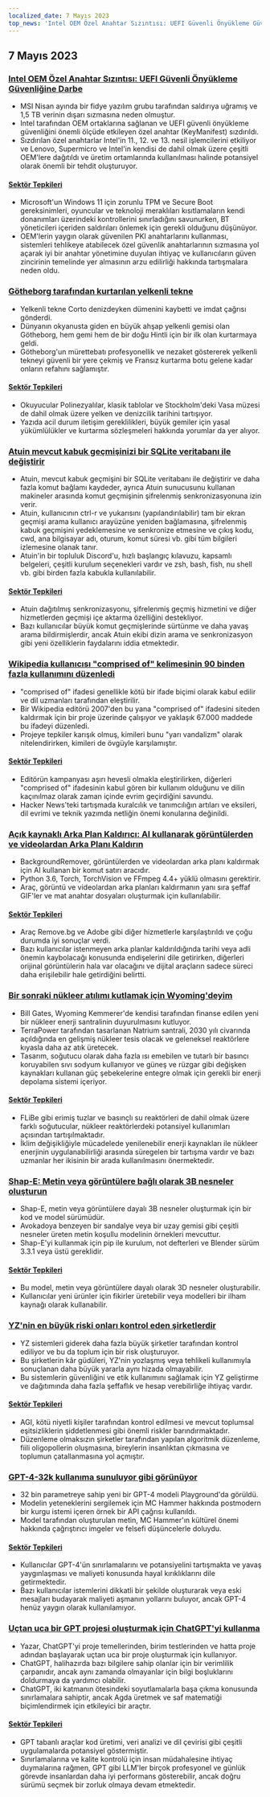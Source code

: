 ```yaml
---
localized_date: 7 Mayıs 2023
top_news: 'Intel OEM Özel Anahtar Sızıntısı: UEFI Güvenli Önyükleme Güvenliğine Darbe'
---
```




<CallToAction />

<Steps>

## 7 Mayıs 2023

### [Intel OEM Özel Anahtar Sızıntısı: UEFI Güvenli Önyükleme Güvenliğine Darbe](https://securityonline.info/intel-oem-private-key-leak-a-blow-to-uefi-secure-boot-security/)

- MSI Nisan ayında bir fidye yazılım grubu tarafından saldırıya uğramış ve 1,5 TB verinin dışarı sızmasına neden olmuştur.
- Intel tarafından OEM ortaklarına sağlanan ve UEFI güvenli önyükleme güvenliğini önemli ölçüde etkileyen özel anahtar (KeyManifest) sızdırıldı.
- Sızdırılan özel anahtarlar Intel'in 11., 12. ve 13. nesil işlemcilerini etkiliyor ve Lenovo, Supermicro ve Intel'in kendisi de dahil olmak üzere çeşitli OEM'lere dağıtıldı ve üretim ortamlarında kullanılması halinde potansiyel olarak önemli bir tehdit oluşturuyor.

#### [Sektör Tepkileri](http://news.ycombinator.com/item?id=35843566)

- Microsoft'un Windows 11 için zorunlu TPM ve Secure Boot gereksinimleri, oyuncular ve teknoloji meraklıları kısıtlamaların kendi donanımları üzerindeki kontrollerini sınırladığını savunurken, BT yöneticileri içeriden saldırıları önlemek için gerekli olduğunu düşünüyor.
- OEM'lerin yaygın olarak güvenilen PKI anahtarlarını kullanması, sistemleri tehlikeye atabilecek özel güvenlik anahtarlarının sızmasına yol açarak iyi bir anahtar yönetimine duyulan ihtiyaç ve kullanıcıların güven zincirinin temelinde yer almasının arzu edilirliği hakkında tartışmalara neden oldu.

### [Götheborg tarafından kurtarılan yelkenli tekne](https://www.gotheborg.se/news/rescue-of-sailing-boat/)

- Yelkenli tekne Corto denizdeyken dümenini kaybetti ve imdat çağrısı gönderdi.
- Dünyanın okyanusta giden en büyük ahşap yelkenli gemisi olan Götheborg, hem gemi hem de bir doğu Hintli için bir ilk olan kurtarmaya geldi.
- Götheborg'un mürettebatı profesyonellik ve nezaket göstererek yelkenli tekneyi güvenli bir yere çekmiş ve Fransız kurtarma botu gelene kadar onların refahını sağlamıştır.

#### [Sektör Tepkileri](http://news.ycombinator.com/item?id=35838751)

- Okuyucular Polinezyalılar, klasik tablolar ve Stockholm'deki Vasa müzesi de dahil olmak üzere yelken ve denizcilik tarihini tartışıyor.
- Yazıda acil durum iletişim gereklilikleri, büyük gemiler için yasal yükümlülükler ve kurtarma sözleşmeleri hakkında yorumlar da yer alıyor.

### [Atuin mevcut kabuk geçmişinizi bir SQLite veritabanı ile değiştirir](https://github.com/ellie/atuin)

- Atuin, mevcut kabuk geçmişini bir SQLite veritabanı ile değiştirir ve daha fazla komut bağlamı kaydeder, ayrıca Atuin sunucusunu kullanan makineler arasında komut geçmişinin şifrelenmiş senkronizasyonuna izin verir.
- Atuin, kullanıcının ctrl-r ve yukarısını (yapılandırılabilir) tam bir ekran geçmişi arama kullanıcı arayüzüne yeniden bağlamasına, şifrelenmiş kabuk geçmişini yedeklemesine ve senkronize etmesine ve çıkış kodu, cwd, ana bilgisayar adı, oturum, komut süresi vb. gibi tüm bilgileri izlemesine olanak tanır.
- Atuin'in bir topluluk Discord'u, hızlı başlangıç kılavuzu, kapsamlı belgeleri, çeşitli kurulum seçenekleri vardır ve zsh, bash, fish, nu shell vb. gibi birden fazla kabukla kullanılabilir.

#### [Sektör Tepkileri](http://news.ycombinator.com/item?id=35839470)

- Atuin dağıtılmış senkronizasyonu, şifrelenmiş geçmiş hizmetini ve diğer hizmetlerden geçmişi içe aktarma özelliğini destekliyor.
- Bazı kullanıcılar büyük komut geçmişlerinde sürtünme ve daha yavaş arama bildirmişlerdir, ancak Atuin ekibi dizin arama ve senkronizasyon gibi yeni özelliklerin faydalarını iddia etmektedir.

### [Wikipedia kullanıcısı "comprised of" kelimesinin 90 binden fazla kullanımını düzenledi](https://en.wikipedia.org/wiki/User:Giraffedata/comprised_of)

- "comprised of" ifadesi genellikle kötü bir ifade biçimi olarak kabul edilir ve dil uzmanları tarafından eleştirilir.
- Bir Wikipedia editörü 2007'den bu yana "comprised of" ifadesini siteden kaldırmak için bir proje üzerinde çalışıyor ve yaklaşık 67.000 maddede bu ifadeyi düzenledi.
- Projeye tepkiler karışık olmuş, kimileri bunu "yarı vandalizm" olarak nitelendirirken, kimileri de övgüyle karşılamıştır.

#### [Sektör Tepkileri](http://news.ycombinator.com/item?id=35838180)

- Editörün kampanyası aşırı hevesli olmakla eleştirilirken, diğerleri "comprised of" ifadesinin kabul gören bir kullanım olduğunu ve dilin kaçınılmaz olarak zaman içinde evrim geçirdiğini savundu.
- Hacker News'teki tartışmada kuralcılık ve tanımcılığın artıları ve eksileri, dil evrimi ve teknik yazımda netliğin önemi konularına değinildi.

### [Açık kaynaklı Arka Plan Kaldırıcı: AI kullanarak görüntülerden ve videolardan Arka Planı Kaldırın](https://github.com/nadermx/backgroundremover)

- BackgroundRemover, görüntülerden ve videolardan arka planı kaldırmak için AI kullanan bir komut satırı aracıdır.
- Python 3.6, Torch, TorchVision ve FFmpeg 4.4+ yüklü olmasını gerektirir.
- Araç, görüntü ve videolardan arka planları kaldırmanın yanı sıra şeffaf GIF'ler ve mat anahtar dosyaları oluşturmak için kullanılabilir.

#### [Sektör Tepkileri](http://news.ycombinator.com/item?id=35838504)

- Araç Remove.bg ve Adobe gibi diğer hizmetlerle karşılaştırıldı ve çoğu durumda iyi sonuçlar verdi.
- Bazı kullanıcılar istenmeyen arka planlar kaldırıldığında tarihi veya adli önemin kaybolacağı konusunda endişelerini dile getirirken, diğerleri orijinal görüntülerin hala var olacağını ve dijital araçların sadece süreci daha erişilebilir hale getirdiğini belirtti.

### [Bir sonraki nükleer atılımı kutlamak için Wyoming'deyim](https://www.gatesnotes.com/Wyoming-TerraPower)

- Bill Gates, Wyoming Kemmerer'de kendisi tarafından finanse edilen yeni bir nükleer enerji santralinin duyurulmasını kutluyor.
- TerraPower tarafından tasarlanan Natrium santrali, 2030 yılı civarında açıldığında en gelişmiş nükleer tesis olacak ve geleneksel reaktörlere kıyasla daha az atık üretecek.
- Tasarım, soğutucu olarak daha fazla ısı emebilen ve tutarlı bir basıncı koruyabilen sıvı sodyum kullanıyor ve güneş ve rüzgar gibi değişken kaynakları kullanan güç şebekelerine entegre olmak için gerekli bir enerji depolama sistemi içeriyor.

#### [Sektör Tepkileri](http://news.ycombinator.com/item?id=35838407)

- FLiBe gibi erimiş tuzlar ve basınçlı su reaktörleri de dahil olmak üzere farklı soğutucular, nükleer reaktörlerdeki potansiyel kullanımları açısından tartışılmaktadır.
- İklim değişikliğiyle mücadelede yenilenebilir enerji kaynakları ile nükleer enerjinin uygulanabilirliği arasında süregelen bir tartışma vardır ve bazı uzmanlar her ikisinin bir arada kullanılmasını önermektedir.

### [Shap-E: Metin veya görüntülere bağlı olarak 3B nesneler oluşturun](https://github.com/openai/shap-e)

- Shap-E, metin veya görüntülere dayalı 3B nesneler oluşturmak için bir kod ve model sürümüdür.
- Avokadoya benzeyen bir sandalye veya bir uzay gemisi gibi çeşitli nesneler üreten metin koşullu modelinin örnekleri mevcuttur.
- Shap-E'yi kullanmak için pip ile kurulum, not defterleri ve Blender sürüm 3.3.1 veya üstü gereklidir.

#### [Sektör Tepkileri](http://news.ycombinator.com/item?id=35836976)

- Bu model, metin veya görüntülere dayalı olarak 3D nesneler oluşturabilir.
- Kullanıcılar yeni ürünler için fikirler üretebilir veya modelleri bir ilham kaynağı olarak kullanabilir.

### [YZ'nin en büyük riski onları kontrol eden şirketlerdir](https://www.fastcompany.com/90892235/researcher-meredith-whittaker-says-ais-biggest-risk-isnt-consciousness-its-the-corporations-that-control-them)

- YZ sistemleri giderek daha fazla büyük şirketler tarafından kontrol ediliyor ve bu da toplum için bir risk oluşturuyor.
- Bu şirketlerin kâr güdüleri, YZ'nin yozlaşmış veya tehlikeli kullanımıyla sonuçlanan daha büyük yararla aynı hizada olmayabilir.
- Bu sistemlerin güvenliğini ve etik kullanımını sağlamak için YZ geliştirme ve dağıtımında daha fazla şeffaflık ve hesap verebilirliğe ihtiyaç vardır.

#### [Sektör Tepkileri](http://news.ycombinator.com/item?id=35841542)

- AGI, kötü niyetli kişiler tarafından kontrol edilmesi ve mevcut toplumsal eşitsizliklerin şiddetlenmesi gibi önemli riskler barındırmaktadır.
- Düzenleme olmaksızın şirketler tarafından yapılan algoritmik düzenleme, fiili oligopollerin oluşmasına, bireylerin insanlıktan çıkmasına ve toplumun çatallanmasına yol açmıştır.

### [GPT-4-32k kullanıma sunuluyor gibi görünüyor](https://community.openai.com/t/it-looks-like-gpt-4-32k-is-rolling-out/194615)

- 32 bin parametreye sahip yeni bir GPT-4 modeli Playground'da görüldü.
- Modelin yeteneklerini sergilemek için MC Hammer hakkında postmodern bir kurgu istemi içeren örnek bir API çağrısı kullanıldı.
- Model tarafından oluşturulan metin, MC Hammer'ın kültürel önemi hakkında çağrıştırıcı imgeler ve felsefi düşüncelerle doluydu.

#### [Sektör Tepkileri](http://news.ycombinator.com/item?id=35841460)

- Kullanıcılar GPT-4'ün sınırlamalarını ve potansiyelini tartışmakta ve yavaş yaygınlaşması ve maliyeti konusunda hayal kırıklıklarını dile getirmektedir.
- Bazı kullanıcılar istemlerini dikkatli bir şekilde oluşturarak veya eski mesajları budayarak maliyeti aşmanın yollarını buluyor, ancak GPT-4 henüz yaygın olarak kullanılamıyor.

### [Uçtan uca bir GPT projesi oluşturmak için ChatGPT'yi kullanma](https://github.com/ixaxaar/VardaGPT/blob/master/STORY.md)

- Yazar, ChatGPT'yi proje temellerinden, birim testlerinden ve hatta proje adından başlayarak uçtan uca bir proje oluşturmak için kullanıyor.
- ChatGPT, halihazırda bazı bilgilere sahip olanlar için bir verimlilik çarpanıdır, ancak aynı zamanda olmayanlar için bilgi boşluklarını doldurmaya da yardımcı olabilir.
- ChatGPT, iki katmanın ötesindeki soyutlamalarla başa çıkma konusunda sınırlamalara sahiptir, ancak Agda üretmek ve saf matematiği biçimlendirmek için etkileyici bir araçtır.

#### [Sektör Tepkileri](http://news.ycombinator.com/item?id=35839536)

- GPT tabanlı araçlar kod üretimi, veri analizi ve dil çevirisi gibi çeşitli uygulamalarda potansiyel göstermiştir.
- Sınırlamalarına ve kalite kontrolü için insan müdahalesine ihtiyaç duymalarına rağmen, GPT gibi LLM'ler birçok profesyonel ve günlük görevde insanlardan daha iyi performans gösterebilir, ancak doğru sürümü seçmek bir zorluk olmaya devam etmektedir.

</Steps>

